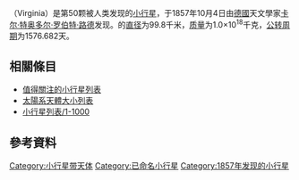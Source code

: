 {{Infobox Planet | discovery=yes | physical_characteristics = yes | bgcolour=#FFFFC0 |
 name=50 Virginia
 | discoverer=[[卡尔·特奥多尔·罗伯特·路德|罗伯特·路德]]
 | discovered=1857年10月4日
 | alt_names=無
 | mp_category=[[小行星帶|小行星帶]]
 | epoch=2006年12月31日 ([[儒略日|JD]] 2454100.5)
 | semimajor=396.603 [[Giga|G]][[metre|m]] (2.651 [[天文單位|AU]])
 | perihelion=283.389 Gm (1.894 AU)
 | aphelion=509.817 Gm (3.408 AU)
 | eccentricity=0.285
 | period=1576.682 [[日|d]] (4.32 [[儒略年|a]])
 | inclination=2.834[[角度|°]]
 | asc_node=173.773°
 | arg_peri=199.961°
 | mean_anomaly=210.994°
 | avg_speed=17.91 km/s
 | dimensions=99.8 km
 | mass=1.0{{e|18}} [[千克|kg]]
 | density=? g/[[立方厘米|cm³]]
 | surface_grav=0.0279 m/s²
 | escape_velocity=0.0528 km/s
 | rotation=14.31 h<ref>http://ssd.jpl.nasa.gov/sbdb.cgi?sstr=50%20Virginia;orb=0;cov=0;log=0#orb</ref>
 | spectral_type=[[C型小行星|Ch]]
 | abs_magnitude=9.24
 | albedo=0.036 <ref>http://www.psi.edu/pds/resource/albedo.html</ref>
 | single_temperature=~171 [[開爾文|K]]}}
'''{{BASEPAGENAME}}'''（Virginia）是第50颗被人类发现的[[小行星|小行星]]，于1857年10月4日由[[德國|德國]]天文學家[[卡尔·特奥多尔·罗伯特·路德|卡尔·特奥多尔·罗伯特·路德]]发现。{{BASEPAGENAME}}的[[直径|直径]]为99.8千米，[[质量|质量]]为1.0×10<sup>18</sup>千克，[[公转周期|公转周期]]为1576.682天。

== 相關條目 ==
{{portal|太陽系|Solar system.jpg}}

* [[值得關注的小行星列表|值得關注的小行星列表]]
* [[太陽系天體大小列表|太陽系天體大小列表]]
* [[小行星列表/1-1000|小行星列表/1-1000]]

==參考資料==
{{reflist}}

{{Minor Planet Number|（49）[[牧神星|牧神星]]|（51）[[禽神星|禽神星]]}}

[[Category:小行星带天体|Category:小行星带天体]]
[[Category:已命名小行星|Category:已命名小行星]]
[[Category:1857年发现的小行星|Category:1857年发现的小行星]]
{{小行星小作品}}